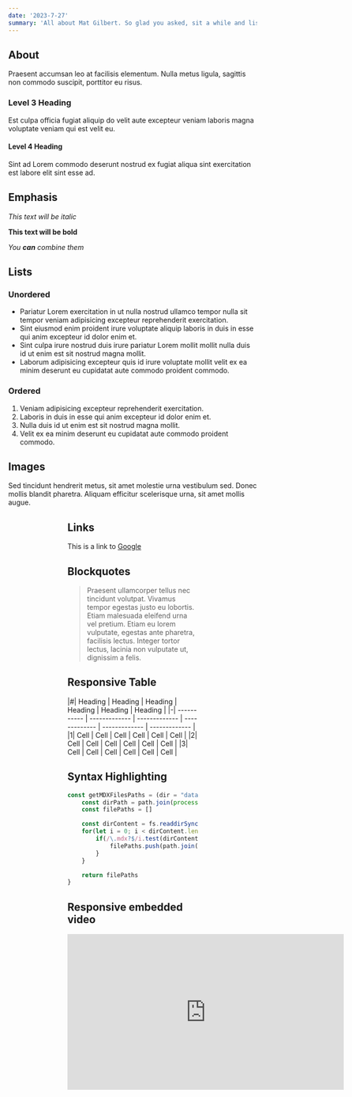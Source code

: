---
date: '2023-7-27'
summary: 'All about Mat Gilbert. So glad you asked, sit a while and listen.'
---

## About
Praesent accumsan leo at facilisis elementum. Nulla metus ligula, sagittis non commodo suscipit, porttitor eu risus.

### Level 3 Heading
Est culpa officia fugiat aliquip do velit aute excepteur veniam laboris magna voluptate veniam qui est velit eu.

#### Level 4 Heading
Sint ad Lorem commodo deserunt nostrud ex fugiat aliqua sint exercitation est labore elit sint esse ad.


## Emphasis


_This text will be italic_

**This text will be bold**

_You **can** combine them_

## Lists

### Unordered

- Pariatur Lorem exercitation in ut nulla nostrud ullamco tempor nulla sit tempor veniam adipisicing excepteur reprehenderit exercitation.
- Sint eiusmod enim proident irure voluptate aliquip laboris in duis in esse qui anim excepteur id dolor enim et.
- Sint culpa irure nostrud duis irure pariatur Lorem mollit mollit nulla duis id ut enim est sit nostrud magna mollit.
- Laborum adipisicing excepteur quis id irure voluptate mollit velit ex ea minim deserunt eu cupidatat aute commodo proident commodo.

### Ordered


1. Veniam adipisicing excepteur reprehenderit exercitation.
2. Laboris in duis in esse qui anim excepteur id dolor enim et.
3. Nulla duis id ut enim est sit nostrud magna mollit.
4. Velit ex ea minim deserunt eu cupidatat aute commodo proident commodo.

## Images
Sed tincidunt hendrerit metus, sit amet molestie urna vestibulum sed. Donec mollis blandit pharetra. Aliquam efficitur scelerisque urna, sit amet mollis augue.


<Figure src="https://ik.imagekit.io/nextjs23/micca/andrey-k-FoDtZddTt0k-unsplash.jpg?ik-sdk-version=javascript-1.4.3&updatedAt=1671204106440" alt="an image with the same width as the container" caption="100% of the container" />

<Figure src="https://ik.imagekit.io/nextjs23/micca/bogdan-shcheglovitov-KPZ2lnqEpYg-unsplash.jpg?ik-sdk-version=javascript-1.4.3&updatedAt=1671203822008" alt="an image that is wider than the container" caption="Wider than the container" size="wide" />

<Figure src="https://ik.imagekit.io/nextjs23/micca/cheng-feng-Tu_lH5CFFZw-unsplash.jpg?ik-sdk-version=javascript-1.4.3&updatedAt=1671204096583" alt="an image with full screen width" caption="Full Screen width" size="full" />

## Links
This is a link to [Google](https://www.google.com/)



## Blockquotes

> Praesent ullamcorper tellus nec tincidunt volutpat. Vivamus tempor egestas justo eu lobortis. Etiam malesuada eleifend urna vel pretium. Etiam eu lorem vulputate, egestas ante pharetra, facilisis lectus. Integer tortor lectus, lacinia non vulputate ut, dignissim a felis.


## Responsive Table
<div className="responsive-table">
|#| Heading		| Heading		| Heading		| Heading		| Heading		| Heading		|
|-| ----------- | ------------- | ------------- | ------------- | ------------- | ------------- |
|1| Cell		| Cell			| Cell			| Cell			| Cell			| Cell			|
|2| Cell		| Cell			| Cell			| Cell			| Cell			| Cell			|
|3| Cell		| Cell			| Cell			| Cell			| Cell			| Cell			|
</div>

## Syntax Highlighting
```js
const getMDXFilesPaths = (dir = "data/posts") => {
	const dirPath = path.join(process.cwd(), dir)
	const filePaths = []

	const dirContent = fs.readdirSync(dirPath)
	for(let i = 0; i < dirContent.length; i++){
		if(/\.mdx?$/i.test(dirContent[i])){
			filePaths.push(path.join(dirPath, dirContent[i]))
		}
	}

	return filePaths
}
```


## Responsive embedded video
<div className="responsive-16-9-iframe">
	<iframe width="560" height="315" src="https://www.youtube.com/embed/U3ASj1L6_sY" title="YouTube video player" frameBorder="0" allow="accelerometer; autoplay; clipboard-write; encrypted-media; gyroscope; picture-in-picture" allowFullScreen></iframe>
</div>